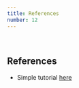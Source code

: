 ```yaml
---
title: References
number: 12
---
```

<br />

## 

## References

- Simple tutorial [here](https://medium.com/james-johnson/a-simple-progressive-web-app-tutorial-f9708e5f2605)
